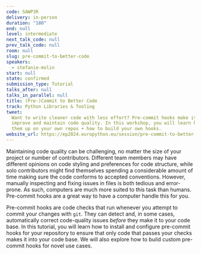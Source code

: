 ```yaml
---
code: SAWP3R
delivery: in-person
duration: "180"
end: null
level: intermediate
next_talk_code: null
prev_talk_code: null
room: null
slug: pre-commit-to-better-code
speakers:
  - stefanie-molin
start: null
state: confirmed
submission_type: Tutorial
talks_after: null
talks_in_parallel: null
title: (Pre-)Commit to Better Code
track: Python Libraries & Tooling
tweet:
  Want to write cleaner code with less effort? Pre-commit hooks make it easy to
  improve and maintain code quality. In this workshop, you will learn how to set
  them up on your own repos + how to build your own hooks.
website_url: https://ep2024.europython.eu/session/pre-commit-to-better-code
---
```


Maintaining code quality can be challenging, no matter the size of your project
or number of contributors. Different team members may have different opinions on
code styling and preferences for code structure, while solo contributors might
find themselves spending a considerable amount of time making sure the code
conforms to accepted conventions. However, manually inspecting and fixing issues
in files is both tedious and error-prone. As such, computers are much more
suited to this task than humans. Pre-commit hooks are a great way to have a
computer handle this for you.

Pre-commit hooks are code checks that run whenever you attempt to commit your
changes with `git`. They can detect and, in some cases, automatically correct
code-quality issues _before_ they make it to your code base. In this tutorial,
you will learn how to install and configure pre-commit hooks for your repository
to ensure that only code that passes your checks makes it into your code base.
We will also explore how to build custom pre-commit hooks for novel use cases.
